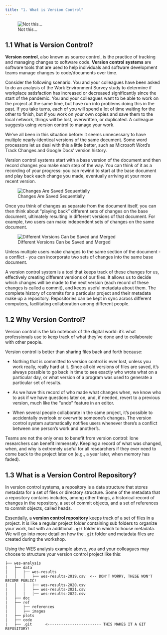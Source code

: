 ```yaml
---
title: "1. What is Version Control"
---
```


![Not this...](../figures/finaldoc.gif){fig-align="left"}

## 1.1 What is Version Control?

**Version control**, also known as source control, is the practice of tracking and managing changes to software code. **Version control systems** are software tools that are used to help individuals and software development teams manage changes to code/documents over time.

Consider the following scenario. You and your colleagues have been asked to do an analysis of the Work Environment Survey study to determine if workplace satisfaction has increased or decreased significantly since the start of the pandemic. You and your colleagues want to be able to work on the project at the same time, but have run into problems doing this in the past. If you take turns, each of you will spend a lot of time waiting for the other to finish, but if you work on your own copies and save them to the local network, things will be lost, overwritten, or duplicated. A colleague suggests using version control to manage your work.

We've all been in this situation before: it seems unnecessary to have multiple nearly-identical versions of the same document. Some word processors let us deal with this a little better, such as Microsoft Word's Track Changes and Google Docs' version history.

Version control systems start with a base version of the document and then record changes you make each step of the way. You can think of it as a recording of your progress: you can rewind to start at the base document and play back each change you made, eventually arriving at your more recent version.

![Changes Are Saved Sequentially](../figures/what-is-vc-1.png){fig-align="left"}

Once you think of changes as separate from the document itself, you can then think about "playing back" different sets of changes on the base document, ultimately resulting in different versions of that document. For example, two users can make independent sets of changes on the same document.

![Different Versions Can be Saved and Merged](../figures/what-is-vc-2.png){fig-align="left"}

Unless multiple users make changes to the same section of the document - a conflict - you can incorporate two sets of changes into the same base document.

A version control system is a tool that keeps track of these changes for us, effectively creating different versions of our files. It allows us to decide which changes will be made to the next version (each record of these changes is called a commit), and keeps useful metadata about them. The complete history of commits for a particular project and their metadata make up a repository. Repositories can be kept in sync across different computers, facilitating collaboration among different people.

## 1.2 Why Version Control?

Version control is the lab notebook of the digital world: it's what professionals use to keep track of what they've done and to collaborate with other people.

Version control is better than sharing files back and forth because:

-   Nothing that is committed to version control is ever lost, unless you work really, really hard at it. Since all old versions of files are saved, it's always possible to go back in time to see exactly who wrote what on a particular day, or what version of a program was used to generate a particular set of results.

-   As we have this record of who made what changes when, we know who to ask if we have questions later on, and, if needed, revert to a previous version, much like the "undo" feature in an editor.

-   When several people collaborate in the same project, it's possible to accidentally overlook or overwrite someone's changes. The version control system automatically notifies users whenever there's a conflict between one person's work and another's.

::: callout-note
Teams are not the only ones to benefit from version control: lone researchers can benefit immensely. Keeping a record of what was changed, when, and why is extremely useful for all researchers if they ever need to come back to the project later on (e.g., a year later, when memory has faded).
:::

## 1.3 What is a Version Control Repository?

In version control systems, a repository is a data structure that stores metadata for a set of files or directory structure. Some of the metadata that a repository contains includes, among other things, a historical record of changes in the repository, a set of commit objects, and a set of references to commit objects, called heads.

Essentially, a **version control repository** keeps track of a set of files in a project. It is like a regular project folder containing sub folders to organize your work, but with an additional `.git` folder in which to house metadata. We will go into more detail on how the `.git` folder and metadata files are created during the workshop.

Using the WES analysis example above, you and your colleagues may choose to structure your version control project like this:

```         
├── wes-analysis
|   ├── data    
|   │   ├── wes-results
|   │   │   ├── wes-results-2019.csv  <-- DON'T WORRY, THESE WON'T BECOME PUBLIC!
|   │   │   ├── wes-results-2020.csv
|   │   │   ├── wes-results-2021.csv
|   │   |   |── wes-results-2022.csv
|   ├── doc
|   ├── ref
|   │   ├── references
|   │   ├── images
|   ├── plots
|   ├── code
|   ├── .git      <------------------------ THIS MAKES IT A GIT REPOSITORY!
```
